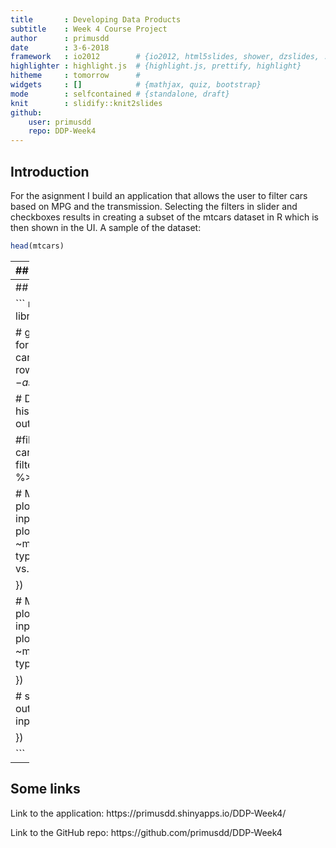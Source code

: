 ```yaml
---
title       : Developing Data Products
subtitle    : Week 4 Course Project
author      : primusdd
date        : 3-6-2018 
framework   : io2012        # {io2012, html5slides, shower, dzslides, ...}
highlighter : highlight.js  # {highlight.js, prettify, highlight}
hitheme     : tomorrow      # 
widgets     : []            # {mathjax, quiz, bootstrap}
mode        : selfcontained # {standalone, draft}
knit        : slidify::knit2slides
github:
    user: primusdd
    repo: DDP-Week4
---
```


## Introduction

For the asignment I build an application that allows the user to filter cars based on MPG and the transmission. Selecting the filters in slider and checkboxes results in creating a subset of the mtcars dataset in R which is then shown in the UI. A sample of the dataset:

```r
head(mtcars)
```

---
## The UI Code

<style type="text/css">
code.r{ /* Code block */
    font-size: 12px;
}
</style>

``` r
library(shiny)
library(plotly)

# Define UI for application that draws a histogram
shinyUI(fluidPage(
  
  # Application title
  titlePanel("Choosing a car based on MPG"),
  
  # Sidebar with a slider input for mpg, mpg values are shown as negatives to fit filtering on higher mileage
  sidebarLayout(
    sidebarPanel(
        p("This tool can be used to select a car from the mtcars data based on the mileage (or miles per gallon). You can select both the mpg you would like as well as filter on the transmission."),
        sliderInput("mpg", "miles per gallon:", min = -35, max = -10, value = -10),
       checkboxGroupInput("transmission","Transmission",c("Automatic"="0","Manual"="1"),c("0","1")),
       p("Created by Daniel Hubbeling for the Developing Data Products course on Coursera on 3 June 2018.")
       ),
    
    # Show the plots of the generated distribution and a table showing the cars in the selection
    mainPanel(
        h2("MPG vs. Weight"),
       plotlyOutput("wtPlot"),
       h2("MPG vs. Speed"),
       plotlyOutput("qsecPlot"),
       h2("Cars in selection"),
       dataTableOutput("carlist")
    )
  )
))

```


---
## The server side code


``` r
library(shiny)
library(plotly)
library(dplyr)

# get the data to start with and add a label for transmission for easier reading
cardata<-mutate(mtcars, car.name = row.names(mtcars))
cardata$cyl<-as.factor(cardata$cyl)

# Define server logic required to draw a histogram
shinyServer(function(input, output) {

    #filter and sort the data to show
    cardata2<-reactive({
        cardata %>% filter(mpg >= -input$mpg) %>%  filter(am %in% input$transmission) %>% arrange(mpg)
    })
    
    # Make the output for the mpg vs weight plot
    output$wtPlot <- renderPlotly({
        inputdata<-cardata2()
        # plot the picture
        plot_ly(inputdata,x = ~wt, y = ~mpg,mode="markers" , color = ~hp, type="scatter",text=~car.name,title="MPG vs. Speed") 
      
    })
    
    # Make the output for the mpg vs speed plot
    output$qsecPlot <- renderPlotly({
        inputdata<-cardata2()
        # plot the picture
        plot_ly(inputdata,x = ~qsec, y = ~mpg,mode="markers" , color = ~hp, type="scatter",text=~car.name) 
        
    })
    
    # show a list of selected cars
    output$carlist<-renderDataTable({    
        inputdata<-cardata2()
        inputdata
    }) 
  
})

```

---
## Some links

Link to the application: https://primusdd.shinyapps.io/DDP-Week4/

Link to the GitHub repo: https://github.com/primusdd/DDP-Week4





